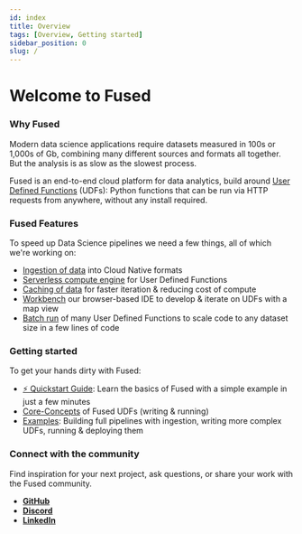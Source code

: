 ```yaml
---
id: index
title: Overview
tags: [Overview, Getting started]
sidebar_position: 0
slug: /
---
```


# Welcome to Fused

### **Why Fused**

Modern data science applications require datasets measured in 100s or 1,000s of Gb, combining many different sources and formats all together. But the analysis is as slow as the slowest process.

Fused is an end-to-end cloud platform for data analytics, build around [User Defined Functions](/core-concepts/why/) (UDFs): Python functions that can be run via HTTP requests from anywhere, without any install required.

<ReactPlayer playsinline={true} className="video__player" playing={false} muted={false} controls height="40vh" url="https://youtu.be/VGAnfhpm0Ok" />

### **Fused Features**

To speed up Data Science pipelines we need a few things, all of which we're working on:
- [Ingestion of data](/core-concepts/data%20ingestion/) into Cloud Native formats
- [Serverless compute engine](/core-concepts/write/) for User Defined Functions
- [Caching of data](/core-concepts/content-management/cache/) for faster iteration & reducing cost of compute
- [Workbench](/workbench/overview/) our browser-based IDE to develop & iterate on UDFs with a map view
- [Batch run](/core-concepts/run-udfs/run_large/) of many User Defined Functions to scale code to any dataset size in a few lines of code

### Getting started

To get your hands dirty with Fused:

- [⚡ Quickstart Guide](/quickstart/): Learn the basics of Fused with a simple example in just a few minutes
- [Core-Concepts](/core-concepts/) of Fused UDFs (writing & running) 
- [Examples](/user-guide/examples/): Building full pipelines with ingestion, writing more complex UDFs, running & deploying them

### Connect with the community

Find inspiration for your next project, ask questions, or share your work with the Fused community.

- [__GitHub__](https://github.com/fusedio/udfs/tree/main)
- [__Discord__](https://bit.ly/fusedslack)
- [__LinkedIn__](https://www.linkedin.com/company/fusedio/)
